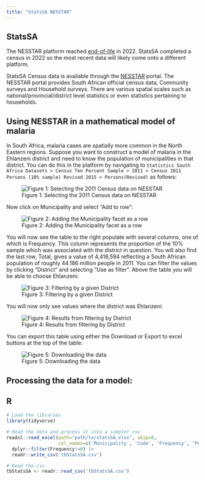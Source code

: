 ```yaml
---
title: "StatsSA NESSTAR"
---
```


## StatsSA

::: callout-warning
The NESSTAR platform reached [end-of-life](https://atozwiki.com/Nesstar) in 2022. StatsSA completed a census in 2022 so the most recent data will likely come onto a different platform.
:::

StatsSA Census data is available through the [NESSTAR](http://nesstar.statssa.gov.za:8282/webview/) portal. The NESSTAR portal provides South African official census data, Community surveys and Household surveys. There are various spatial scales such as national/provincial/district level statistics or even statistics pertaining to households.

## Using NESSTAR in a mathematical model of malaria

In South Africa, malaria cases are spatially more common in the North Eastern regions. Suppose you want to construct a model of malaria in the Ehlanzeni district and need to know the population of municipalities in that district. You can do this in the platform by navigating to `Statistics South Africa Datasets > Census Ten Percent Sample > 2011 > Census 2011 Persons (10% sample) Revised 2015 > Persons(Revised)` as follows:

![Figure 1: Selecting the 2011 Census data on NESSTAR](/datasets/demography_statssa/244090621-c28404b9-8d6b-4cd1-bbbc-4fc08084c39c.png)

Now click on Municipality and select "Add to row":

![Figure 2: Adding the Municipality facet as a row](/datasets/demography_statssa/244091029-76205b92-82b9-40e3-a009-2119b1f59578.png)

You will now see the table to the right populate with several columns, one of which is Frequency. This column represents the proportion of the 10% sample which was associated with the district in question. You will also find the last row, Total, gives a value of 4,418,594 reflecting a South African population of roughly 44.186 million people in 2011. You can filter the values by clicking "District" and selecting "Use as filter". Above the table you will be able to choose Ehlanzeni:

![Figure 3: Filtering by a given District](/datasets/demography_statssa/244092908-7d749069-f69b-4d88-9877-4155fbbe9c21.png)

You will now only see values where the district was Ehlanzeni:

![Figure 4: Results from filtering by District](/datasets/demography_statssa/244093113-83878cf0-4097-4742-857e-26d00ec581a8.png)

You can export this table using either the Download or Export to excel buttons at the top of the table:

![Figure 5: Downloading the data](/datasets/demography_statssa/244093595-944e2a49-c9ea-4542-8522-4a72db6e0c20.png)

## Processing the data for a model:
::: panel-tabset
## R

``` r
# Load the libraries
library(tidyverse)

# Read the data and process it into a simpler csv
readxl::read_excel(path="path/to/statsSA.xlsx", skip=8,
                   col_names=c('Municipality', 'Code', 'Frequency', 'PercentAll', 'PercentValid')) |>
  dplyr::filter(Frequency!=0) |>
  readr::write_csv('tbStatsSA.csv')

# Read the csv
tbStatsSA <- readr::read_csv('tbStatsSA.csv')
```
:::
